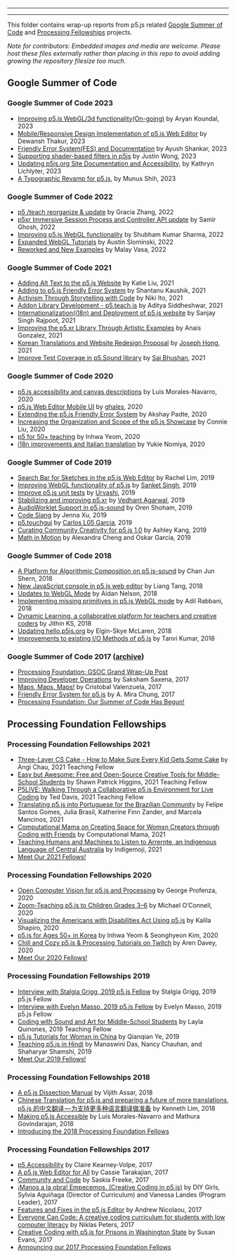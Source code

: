
  ---
  
  ---
  This folder contains wrap-up reports from p5.js related [Google Summer of Code](https://summerofcode.withgoogle.com/organizations/4915113891463168/)  and [Processing Fellowships](https://processingfoundation.org/fellowships) projects.


*Note for contributors: Embedded images and media are welcome. Please host these files externally rather than placing in this repo to avoid adding growing the repository filesize too much.*

## Google Summer of Code

### Google Summer of Code 2023
* [Improving p5.js WebGL/3d functionality(On-going)](https://github.com/processing/p5.js/blob/main/contributor_docs/project_wrapups/aryan_koundal_gsoc_2023/) by Aryan Koundal, 2023
* [Mobile/Responsive Design Implementation of p5.js Web Editor](https://github.com/processing/p5.js/blob/main/contributor_docs/project_wrapups/dewansDT_gsoc_2023/) by Dewansh Thakur, 2023
* [Friendly Error System(FES) and Documentation](https://github.com/processing/p5.js/blob/main/contributor_docs/project_wrapups/ayush23dash_gsoc_2023/) by Ayush Shankar, 2023
* [Supporting shader-based filters in p5js](https://github.com/processing/p5.js/blob/main/contributor_docs/project_wrapups/wong_gsoc_2023/) by Justin Wong, 2023
* [Updating p5js.org Site Documentation and Accessibility](https://github.com/processing/p5.js/blob/main/contributor_docs/project_wrapups/lichlyter_gsoc_2023/), by Kathryn Lichlyter, 2023
* [A Typographic Revamp for p5.js](https://github.com/processing/p5.js/blob/main/contributor_docs/project_wrapups/munusshih_gsoc_2023/), by Munus Shih, 2023

  
### Google Summer of Code 2022
* [p5 /teach reorganize & update](https://github.com/processing/p5.js/blob/main/contributor_docs/project_wrapups/graciazhang_gsoc_2022/) by Gracia Zhang, 2022
* [p5xr Immersive Session Process and Controller API update](https://github.com/processing/p5.js/blob/main/contributor_docs/project_wrapups/smrghsh_gsoc_2022/) by Samir Ghosh, 2022
* [Improving p5.js WebGL functionality](https://github.com/processing/p5.js/blob/main/contributor_docs/project_wrapups/shubham_sharma_gsoc_2022/) by Shubham Kumar Sharma, 2022
* [Expanded WebGL Tutorials](https://github.com/processing/p5.js/blob/main/contributor_docs/project_wrapups/slominski_gsoc_2022/) by Austin Slominski, 2022
* [Reworked and New Examples](https://github.com/processing/p5.js/blob/main/contributor_docs/project_wrapups/malayvasa_gsoc_2022/) by Malay Vasa, 2022

### Google Summer of Code 2021
* [Adding Alt Text to the p5.js Website](https://github.com/processing/p5.js/blob/main/contributor_docs/project_wrapups/katiejliu_gsoc_2021/) by Katie Liu, 2021
* [Adding to p5.js Friendly Error System](https://github.com/processing/p5.js/blob/main/contributor_docs/project_wrapups/shantanuKaushik_gsoc_2021/) by Shantanu Kaushik, 2021
* [Activism Through Storytelling with Code](https://github.com/processing/p5.js/blob/main/contributor_docs/project_wrapups/nikiito_gsoc_2021/) by Niki Ito, 2021
* [Addon Library Development - p5.teach.js](https://github.com/processing/p5.js/blob/main/contributor_docs/project_wrapups/aditya_gsoc_2021/) by Aditya Siddheshwar, 2021
* [Internationalization(i18n) and Deployment of p5.js website](https://github.com/processing/p5.js/blob/main/contributor_docs/project_wrapups/sanjay_singh_rajpoot_gsoc2020/) by Sanjay Singh Rajpoot, 2021
* [Improving the p5.xr Library Through Artistic Examples](https://github.com/processing/p5.js/blob/main/contributor_docs/project_wrapups/anaisgonzalez_gsoc_2021/) by Anais Gonzalez, 2021
* [Korean Translations and Website Redesign Proposal](https://github.com/processing/p5.js/blob/main/contributor_docs/project_wrapups/josephhong_gsoc_2021/) by [Joseph Hong](github.com/jhongover9000), 2021
* [Improve Test Coverage in p5.Sound library](https://github.com/processing/p5.js/blob/main/contributor_docs/project_wrapups/sai_bhushan_gsoc_2021/) by [Sai Bhushan](https://github.com/satyasaibhushan), 2021

### Google Summer of Code 2020
* [p5.js accessibility and canvas descriptions](https://github.com/processing/p5.js/blob/main/contributor_docs/project_wrapups/luismn_gsoc_2020/) by Luis Morales-Navarro, 2020
* [p5.js Web Editor Mobile UI](https://github.com/processing/p5.js/blob/main/contributor_docs/project_wrapups/ghalestrilo_gsoc_2020/) by [ghales](https://github.com/ghalestrilo), 2020
* [Extending the p5.js Friendly Error System](https://github.com/processing/p5.js/blob/main/contributor_docs/project_wrapups/akshaypadte_gsoc_2020/) by Akshay Padte, 2020
* [Increasing the Organization and Scope of the p5.js Showcase](https://github.com/processing/p5.js/blob/main/contributor_docs/project_wrapups/connieliu_gsoc_2020/) by Connie Liu, 2020
* [p5 for 50+ teaching](https://github.com/processing/p5.js/blob/main/contributor_docs/project_wrapups/inhwayeom_gsoc_2020/) by Inhwa Yeom, 2020
* [i18n improvements and Italian translation](https://github.com/processing/p5.js/blob/main/contributor_docs/project_wrapups/yukienomiya_gsoc_2020/) by Yukie Nomiya, 2020

### Google Summer of Code 2019
* [Search Bar for Sketches in the p5.js Web Editor](https://github.com/processing/p5.js/blob/main/contributor_docs/project_wrapups/rachellim_gsoc_2019/) by Rachel Lim, 2019
* [Improving WebGL functionality of p5.js](https://github.com/processing/p5.js/blob/main/contributor_docs/project_wrapups/sanket_gsoc_2019/) by [Sanket Singh](https://github.com/sanketsingh24), 2019
* [Improve p5.js unit tests](https://github.com/processing/p5.js/blob/main/contributor_docs/project_wrapups/urvashi_gsoc_2019/) by [Urvashi](https://github.com/ihsavru), 2019
* [Stabilizing and improving p5.xr](https://github.com/processing/p5.js/blob/main/contributor_docs/project_wrapups/vedhant_gsoc_2019/) by [Vedhant Agarwal](https://github.com/vedhant), 2019
* [AudioWorklet Support in p5.js-sound](https://github.com/processing/p5.js/blob/main/contributor_docs/project_wrapups/orenshoham_gsoc_2019/) by Oren Shoham, 2019
* [Code Slang](https://github.com/processing/p5.js/blob/main/contributor_docs/project_wrapups/xu_gsoc_2019/) by Jenna Xu, 2019
* [p5.touchgui](https://github.com/processing/p5.js/blob/main/contributor_docs/project_wrapups/L05_GSOC_2019/) by [Carlos L05 Garcia](https://github.com/L05), 2019 
* [Curating Community Creativity for p5.js 1.0](https://github.com/processing/p5.js/blob/main/contributor_docs/project_wrapups/ashleykang_gsoc2019/) by Ashley Kang, 2019
* [Math in Motion](https://github.com/processing/p5.js/blob/main/contributor_docs/project_wrapups/acheng_ogarcia_gsoc_2019/) by Alexandra Cheng and Oskar Garcia, 2019

### Google Summer of Code 2018
* [A Platform for Algorithmic Composition on p5.js-sound](https://github.com/processing/p5.js/blob/main/contributor_docs/project_wrapups/junshern_gsoc_2018/) by Chan Jun Shern, 2018
* [New JavaScript console in p5.js web editor](https://github.com/processing/p5.js/blob/main/contributor_docs/project_wrapups/liang_gsoc_2018/) by Liang Tang, 2018
* [Updates to WebGL Mode](https://github.com/processing/p5.js/blob/main/contributor_docs/project_wrapups/aidannelson_gsoc_2018/) by Aidan Nelson, 2018
* [Implementing missing primitives in p5.js WebGL mode](https://github.com/processing/p5.js/blob/main/contributor_docs/project_wrapups/adilrabbani_gsoc_2018/) by Adil Rabbani, 2018
* [Dynamic Learning, a collaborative platform for teachers and creative coders](
https://github.com/processing/p5.js/blob/main/contributor_docs/project_wrapups/jithinks_gsoc_2018/) by Jithin KS, 2018
* [Updating hello.p5js.org](https://github.com/processing/p5.js/blob/main/contributor_docs/project_wrapups/elginmclaren_gsoc_2018/) by Elgin-Skye McLaren, 2018
* [Improvements to existing I/O Methods of p5.js](https://github.com/processing/p5.js/blob/main/contributor_docs/project_wrapups/tanvi_gsoc_2018/) by Tanvi Kumar, 2018

### Google Summer of Code 2017 ([archive](https://summerofcode.withgoogle.com/archive/2017/organizations/5256745899261952/))
* [Processing Foundation: GSOC Grand Wrap-Up Post](https://medium.com/processing-foundation/2017-google-summer-of-code-grand-wrap-up-post-16680b1438db)
* [Improving Developer Operations](https://github.com/processing/p5.js/blob/main/contributor_docs/project_wrapups/sakshamsaxena_gsoc_2017/) by Saksham Saxena, 2017
* [Maps, Maps, Maps!](https://medium.com/processing-foundation/maps-maps-maps-f0914218c87b) by Cristobal Valenzuela, 2017
* [Friendly Error System for p5.js](https://medium.com/processing-foundation/2017-marks-the-processing-foundations-sixth-year-participating-in-google-summer-of-code-d365f62fc463) by A. Mira Chung, 2017
* [Processing Foundation: Our Summer of Code Has Begun!](https://medium.com/processing-foundation/our-summer-of-code-has-begun-dffc1bbddb7c)


## Processing Foundation Fellowships

### Processing Foundation Fellowships 2021
* [Three-Layer CS Cake - How to Make Sure Every Kid Gets Some Cake](https://medium.com/processing-foundation/three-layer-cs-cake-how-to-make-sure-every-kid-gets-some-cake-f7ee52e147f1) by Angi Chau, 2021 Teaching Fellow
* [Easy but Awesome: Free and Open-Source Creative Tools for Middle-School Students](https://medium.com/processing-foundation/easy-but-awesome-free-and-open-source-creative-tools-for-middle-school-students-89260eb3824d) by Shawn Patrick Higgins, 2021 Teaching Fellow
* [P5LIVE: Walking Through a Collaborative p5.js Environment for Live Coding](https://medium.com/processing-foundation/p5live-walking-through-a-collaborative-p5-js-environment-for-live-coding-bc39d95908c6) by Ted Davis, 2021 Teaching Fellow
* [Translating p5.js into Portuguese for the Brazilian Community](https://medium.com/processing-foundation/translating-p5-js-into-portuguese-for-the-brazilian-community-14b969e77ab1) by Felipe Santos Gomes, Julia Brasil, Katherine Finn Zander, and Marcela Mancinos, 2021
* [Computational Mama on Creating Space for Womxn Creators through Coding with Friends](https://medium.com/processing-foundation/ambika-joshi-on-creating-space-for-womxn-creators-through-coding-with-friends-805c00301e39) by Computational Mama, 2021
* [Teaching Humans and Machines to Listen to Arrernte, an Indigenous Language of Central Australia](https://medium.com/processing-foundation/teaching-humans-and-machines-to-listen-to-arrernte-an-indigenous-language-of-central-australia-90d86957132e) by Indigemoji, 2021
* [Meet Our 2021 Fellows!](https://medium.com/processing-foundation/meet-our-2021-fellows-c22084da8019)


### Processing Foundation Fellowships 2020
* [Open Computer Vision for p5.js and Processing](https://medium.com/processing-foundation/open-computer-vision-for-p5-js-and-processing-fb4490441705) by George Profenza, 2020
* [Zoom-Teaching p5.js to Children Grades 3–6](https://medium.com/processing-foundation/zoom-teaching-p5-js-to-children-grades-3-6-54a0955c0ba5) by Michael O’Connell, 2020
* [Visualizing the Americans with Disabilities Act Using p5.js](https://medium.com/processing-foundation/visualizing-the-americans-with-disabilities-act-using-p5-js-7853b9180b56) by Kalila Shapiro, 2020
* [p5.js for Ages 50+ in Korea](https://medium.com/processing-foundation/p5-js-for-ages-50-in-korea-50d47b5927fb) by Inhwa Yeom & Seonghyeon Kim, 2020
* [Chill and Cozy p5.js & Processing Tutorials on Twitch](https://medium.com/processing-foundation/chill-and-cozy-p5-js-processing-tutorials-on-twitch-c10f068d0a7f) by Aren Davey, 2020
* [Meet Our 2020 Fellows!](https://medium.com/processing-foundation/meet-our-2020-fellows-7a51034f6845)

### Processing Foundation Fellowships 2019
* [Interview with Stalgia Grigg, 2019 p5.js Fellow](https://medium.com/processing-foundation/interview-with-stalgia-grigg-2019-p5-js-fellow-6fc40252e0) by Stalgia Grigg, 2019 p5.js Fellow
* [Interview with Evelyn Masso, 2019 p5.js Fellow](https://medium.com/processing-foundation/interview-with-evelyn-masso-2019-p5-js-fellow-7ac6769704df) by Evelyn Masso, 2019 p5.js Fellow
* [Coding with Sound and Art for Middle-School Students](https://medium.com/processing-foundation/interview-with-2019-teaching-fellow-layla-quinones-3039f10ae761) by Layla Quinones, 2019 Teaching Fellow
* [p5.js Tutorials for Womxn in China](https://medium.com/processing-foundation/interview-with-2019-fellow-qianqian-ye-799c0115c295) by Qianqian Ye, 2019
* [Teaching p5.js in Hindi](https://medium.com/processing-foundation/interview-with-2019-fellows-manaswini-das-nancy-chauhan-and-shaharyar-shamshi-172127c2e277) by Manaswini Das, Nancy Chauhan, and Shaharyar Shamshi, 2019
* [Meet Our 2019 Fellows!](https://medium.com/processing-foundation/meet-our-2019-fellows-9f13d4e4a68a)

### Processing Foundation Fellowships 2018
* [A p5.js Dissection Manual](https://medium.com/processing-foundation/a-p5-js-dissection-manual-38959ff8522e) by Vijith Assar, 2018
* [Chinese Translation for p5.js and preparing a future of more translations](https://medium.com/processing-foundation/chinese-translation-for-p5-js-and-preparing-a-future-of-more-translations-b56843ea096e), [p5.js 的中文翻译 — 为支持更多种语言翻译做准备](https://medium.com/processing-foundation/p5-js-%E7%9A%84%E4%B8%AD%E6%96%87%E7%BF%BB%E8%AF%91-%E4%B8%BA%E6%94%AF%E6%8C%81%E6%9B%B4%E5%A4%9A%E7%A7%8D%E8%AF%AD%E8%A8%80%E7%BF%BB%E8%AF%91%E5%81%9A%E5%87%86%E5%A4%87-a0fa94da770f) by Kenneth Lim, 2018
* [Making p5.js Accessible](https://medium.com/processing-foundation/making-p5-js-accessible-e2ce366e05a0) by Luis Morales-Navarro and Mathura Govindarajan, 2018
* [Introducing the 2018 Processing Foundation Fellows](https://medium.com/processing-foundation/introducing-the-2018-processing-foundation-fellows-a16ae4e87f80)

### Processing Foundation Fellowships 2017
* [p5 Accessibility](https://medium.com/processing-foundation/p5-accessibility-115d84535fa8) by Claire Kearney-Volpe, 2017
* [A p5.js Web Editor for All](https://medium.com/processing-foundation/a-p5-js-web-editor-for-all-64aaa3f9d767) by Cassie Tarakajian, 2017
* [Community and Code](https://medium.com/processing-foundation/community-and-code-882b00e6ee32) by Saskia Freeke, 2017
* [¡Manos a la obra! Empecemos. (Creative Coding in p5.js)](https://medium.com/processing-foundation/manos-a-la-obra-empecemos-creative-coding-in-p5-js-a2bfe3e059ce) by DIY Girls, Sylvia Aguiñaga (Director of Curriculum) and Vanessa Landes (Program Leader), 2017
* [Features and Fixes in the p5.js Editor](https://medium.com/processing-foundation/features-and-fixes-in-the-p5-js-editor-722e4b56495e) by Andrew Nicolaou, 2017
* [Everyone Can Code: A creative coding curriculum for students with low computer literacy](https://medium.com/processing-foundation/anyone-can-code-a-creative-coding-curriculum-for-students-with-low-computer-literacy-69e121149abc) by Niklas Peters, 2017
* [Creative Coding with p5.js for Prisons in Washington State](https://medium.com/processing-foundation/creative-coding-with-p5-js-for-prisons-in-washington-state-3bd1d342d769) by Susan Evans, 2017
* [Announcing our 2017 Processing Foundation Fellows](https://medium.com/processing-foundation/announcing-our-2017-processing-foundation-fellows-8b9e7c8bd2f)



  
